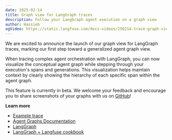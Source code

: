 ```yaml
---
date: 2025-02-14
title: Graph view for LangGraph traces
description: Follow your LangGraph agent execution on a graph view
author: Hassieb
ogVideo: https://static.langfuse.com/docs-videos/250214-trace-graph-view.mp4
---
```



<ChangelogHeader />

We are excited to announce the launch of our graph view for LangGraph traces, marking our first step toward a generalized agent graph view.

When tracing complex agent orchestration with LangGraph, you can now visualize the conceptual agent graph while stepping through your execution's spans and generations. This visualization helps maintain context by clearly showing the hierarchy of each specific span within the agent graph.

This feature is currently in beta. We welcome your feedback and encourage you to share screenshots of your graphs with us on [GitHub](https://github.com/orgs/langfuse/discussions/2669)!

**Learn more**

- [Example trace](https://cloud.langfuse.com/project/cloramnkj0002jz088vzn1ja4/traces/8ed12d68-353f-464f-bc62-720984c3b6a0?display=graph)
- [Agent Graphs Documentation](/docs/tracing-features/agent-graphs)
- [LangGraph](https://langchain-ai.github.io/langgraph/)
- [LangGraph + Langfuse cookbook](/guides/cookbook/integration_langgraph)

